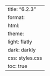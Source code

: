---
title: "6.2.3"
format:
    html:
        theme:
            light: flatly
            dark: darkly
        css: styles.css
        toc: true
---